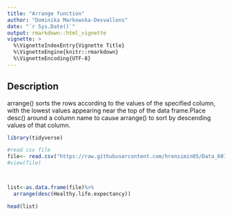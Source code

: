 ---
title: "Arrange function"
author: "Dominika Markowska-Desvallons"
date: "`r Sys.Date()`"
output: rmarkdown::html_vignette
vignette: >
  %\VignetteIndexEntry{Vignette Title}
  %\VignetteEngine{knitr::rmarkdown}
  %\VignetteEncoding{UTF-8}
---

## Description
arrange() sorts the rows according to the values of the specified column, with the lowest values appearing near the top of the data frame.Place desc() around a column name to cause arrange() to sort by descending values of that column.

```{r}
library(tidyverse)

#read csv file 
file<- read.csv("https://raw.githubusercontent.com/hrensimin05/Data_607/master/2019.csv")
#view(file)



list<-as.data.frame(file)%>% 
  arrange(desc(Healthy.life.expectancy))

head(list)
```




